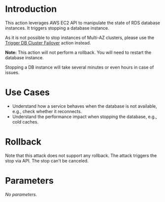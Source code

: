 # Introduction

This action leverages AWS EC2 API to manipulate the state of RDS database instances. It triggers stopping a database instance.

As it is not possible to stop instances of Multi-AZ clusters, please use the [Trigger DB Cluster Failover](/action/com.steadybit.extension_aws.rds.cluster.failover) action instead.

**Note:** This action will not perform a rollback. You will need to restart the database instance.

Stopping a DB instance will take several minutes or even hours in case of issues.

# Use Cases

- Understand how a service behaves when the database is not available, e.g., check whether it reconnects.
- Understand the performance impact when stopping the database, e.g., cold caches.

# Rollback

Note that this attack does not support any rollback. The attack triggers the stop via API. The stop can't be canceled.

# Parameters

*No parameters.*